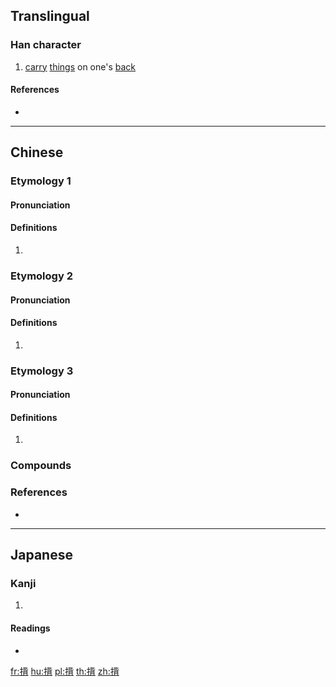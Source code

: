 {{character info/new}}
{{also|背}}
==Translingual==

===Han character===
{{Han char|rn=64|rad=手|as=09|sn=12|four=51027|canj=QLPB|ids=⿰扌背}}

# [[carry]] [[thing]]s on one's [[back]]

====References====
* {{Han ref|kx=0445.341|dkj=12444|hdz=31914.050|uh=63F9|ud=25593|bh=B4AE|bd=46254}}

----

==Chinese==
{{zh-forms|s=背|t2=背}}

===Etymology 1===

====Pronunciation====
{{zh-pron
|m=bēi
|c=bui3
|cat=v
}}

====Definitions====
{{zh-hanzi}}

# {{rfdef|zh}}

===Etymology 2===

====Pronunciation====
{{zh-pron
|h=pfs=pà
|cat=
}}

====Definitions====
{{zh-hanzi}}

# {{rfdef|zh}}

===Etymology 3===

====Pronunciation====
{{zh-pron
|mn=xm,zz,tw:phāiⁿ
|cat=v
}}

====Definitions====
{{zh-hanzi}}

# {{rfdef|zh}}

===Compounds===
{{zh-der|揹黑鍋|裱揹}}

===References===
* {{R:twedu|B01348}}

----

==Japanese==

===Kanji===
{{ja-kanji|grade=|rs=手09}}

# {{defn|lang=ja|sort=手09}}

====Readings====
* {{ja-readings|on=[[はい]] (hai)|kun=[[せおう]] (seou)}}

[[fr:揹]]
[[hu:揹]]
[[pl:揹]]
[[th:揹]]
[[zh:揹]]